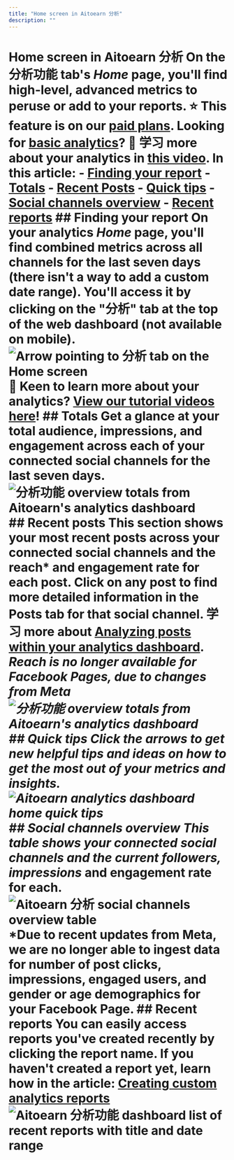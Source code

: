 ```yaml
---
title: "Home screen in Aitoearn 分析"
description: ""
---
```


# Home screen in Aitoearn 分析 On the 分析功能 tab's *Home* page, you'll find high-level, advanced metrics to peruse or add to your reports. ⭐️ This feature is on our [paid plans](https://aitoearn.helpscoutdocs.com/article/595-features-available-on-each-aitoearn-plan). Looking for [basic analytics](https://support.aitoearn.com//support.aitoearn.com/article/517-insights-on-shared-posts-within-your-publishing-dashboard)? 🎥 学习 more about your analytics in [this video](https://youtu.be/8MQ_bDys_sc). In this article: - [Finding your report](#h_01ERJ8M0T20NYSA3B4FJ6CFMXM) - [Totals](#h_01ERJ8M0T20NYSA3B4FJ6CFMXM) - [Recent Posts](#h_01ERJ8MEBYJZ6R1DK8G5PSXA6H) - [Quick tips](#h_01ERJ8MM86WN4VWYEVJZVQW5SX) - [Social channels overview](#h_01ERJ8MTGB06S1WMTYJEAG47AQ) - [Recent reports](#h_01ERJ8N0B29216T87VG1HNDVWW) ## Finding your report On your analytics ***Home*** page, you'll find combined metrics across all channels for the last seven days (there isn't a way to add a custom date range). You'll access it by clicking on the "分析" tab at the top of the web dashboard (not available on mobile). ![Arrow pointing to 分析 tab on the Home screen](//d33v4339jhl8k0.cloudfront.net/docs/assets/64cb6cf86d4a3e191f237e66/images/661ff2e3865f732a9766a1f5/file-Pvq4d7qhCi.jpg) **🎥 Keen to learn more about your analytics?** [View our tutorial videos here](https://fast.wistia.net/embed/channel/nasetpeuf7?wchannelid=nasetpeuf7&wmediaid=pu58ancj8v)! ## Totals Get a glance at your total audience, impressions, and engagement across each of your connected social channels for the last seven days. ![分析功能 overview totals from Aitoearn's analytics dashboard](//d33v4339jhl8k0.cloudfront.net/docs/assets/64cb6cf86d4a3e191f237e66/images/6514996c6241295a81ba6db8/img-1722078-1695848810-1962848992.png) ## Recent posts This section shows your most recent posts across your connected social channels and the reach* and engagement rate for each post. Click on any post to find more detailed information in the Posts tab for that social channel. 学习 more about [Analyzing posts within your analytics dashboard](https://aitoearn.helpscoutdocs.com/article/527-analyzing-your-posts-within-your-analytics-dashboard). **Reach is no longer available for Facebook Pages, due to changes from Meta* ![分析功能 overview totals from Aitoearn's analytics dashboard](//d33v4339jhl8k0.cloudfront.net/docs/assets/64cb6cf86d4a3e191f237e66/images/6514996d8820396325b6fdc6/img-1722078-1695848811-1845740485.png) ## Quick tips Click the arrows to get new helpful tips and ideas on how to get the most out of your metrics and insights. ![Aitoearn analytics dashboard home quick tips](//d33v4339jhl8k0.cloudfront.net/docs/assets/64cb6cf86d4a3e191f237e66/images/6514996d5416dd630a4b0698/img-1722078-1695848811-1095870122.png) ## Social channels overview This table shows your connected social channels and the current followers, impressions* and engagement rate for each. ![Aitoearn 分析 social channels overview table](//d33v4339jhl8k0.cloudfront.net/docs/assets/64cb6cf86d4a3e191f237e66/images/67180b5215d0b82233065a69/file-eWwmnihWnK.png) *Due to recent updates from Meta, we are no longer able to ingest data for number of post clicks, impressions, engaged users, and gender or age demographics for your Facebook Page. ## Recent reports You can easily access reports you've created recently by clicking the report name. If you haven't created a report yet, learn how in the article: [Creating custom analytics reports](https://aitoearn.helpscoutdocs.com/article/534-creating-custom-analytics-reports) ![Aitoearn 分析功能 dashboard list of recent reports with title and date range](//d33v4339jhl8k0.cloudfront.net/docs/assets/64cb6cf86d4a3e191f237e66/images/6514996d556a3e3cf18cbfff/img-1722078-1695848811-1466738131.png)